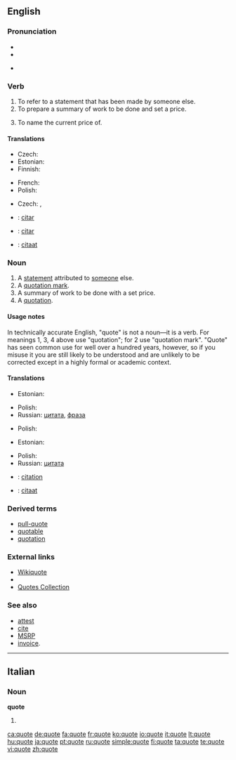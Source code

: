 {{also|Quote}}
==English==

===Pronunciation===
* {{IPA|/kwəʊt/}}
* {{audio|en-us-quote.ogg|Audio (US)}}

* {{rhymes|əʊt}}

===Verb===
{{en-verb|quotes|quoting|quoted}}

# To refer to a statement that has been made by someone else.
# To prepare a summary of work to be done and set a price.
# {{context|Commerce}} To name the current price of.

====Translations====
{{trans-top|to refer to a statement that has been made by someone else}}
* Czech: {{t-|cs|citovat}}
* Estonian: {{t-|et|osundama}}
* Finnish: {{t+|fi|lainata}}
{{trans-mid}}
* French: {{t+|fr|citer}}
* Polish: {{t|pl|cytować}}
{{trans-bottom}}

{{trans-top|to name the current price of a financial security}}
* Czech: {{t-|cs|kótovat}}, {{t-|cs|kotovat}}
{{trans-mid}}
{{trans-bottom}}
{{checktrans-top}}
<!--added {{ttbc}}s here.-->
* {{ttbc|Spanish}}: [[citar]]
* {{ttbc|Portuguese}}: [[citar]]
* {{ttbc|Dutch}}: [[citaat]]
{{trans-bottom}}

===Noun===
{{en-noun}}

# A [[statement]] attributed to [[someone]] else.
# A [[quotation mark]].
# A summary of work to be done with a set price.
# A [[quotation]].

====Usage notes====
{{unreferenced}}
In technically accurate English, "quote" is not a noun&mdash;it is a verb.  For meanings 1, 3, 4 above use "quotation"; for 2 use "quotation mark".  "Quote" has seen common use for well over a hundred years, however, so if you misuse it you are still likely to be understood and are unlikely to be corrected except in a highly formal or academic context.

====Translations====
{{trans-top|a statement attributed to someone else}}
* Estonian: {{t-|et|osundus}}
{{trans-mid}}
* Polish: {{t+|pl|cytat}}
* Russian: [[цитата]], [[фраза]]
{{trans-bottom}}

{{trans-top|a quotation mark}}
* Polish: {{t+|pl|cudzysłów}}
{{trans-mid}}
{{trans-bottom}}

{{trans-top|a summary of work to be done with a set price}}
{{trans-mid}}
{{trans-bottom}}

{{trans-top|a quotation}}
* Estonian: {{t-|et|osundus}}
{{trans-mid}}
* Polish: {{t+|pl|cytat}}
* Russian: [[цитата]]
{{trans-bottom}}

{{checktrans-top}}
* {{ttbc|French}}: [[citation]]
* {{ttbc|Dutch}}: [[citaat]]
{{checktrans-bottom}}

===Derived terms===
* [[pull-quote]]
* [[quotable]]
* [[quotation]]

===External links===
* [[wikiquote:|Wikiquote]]
* {{pedialite}}
* [http://quotescollection.org Quotes Collection]

===See also===
* [[attest]]
* [[cite]]
* [[w:MSRP|MSRP]]
* [[w:invoice|invoice]].

----

==Italian==

===Noun===
'''quote''' {{f}}

# {{plural of|quota|lang=Italian}}

[[ca:quote]]
[[de:quote]]
[[fa:quote]]
[[fr:quote]]
[[ko:quote]]
[[io:quote]]
[[it:quote]]
[[lt:quote]]
[[hu:quote]]
[[ja:quote]]
[[pt:quote]]
[[ru:quote]]
[[simple:quote]]
[[fi:quote]]
[[ta:quote]]
[[te:quote]]
[[vi:quote]]
[[zh:quote]]